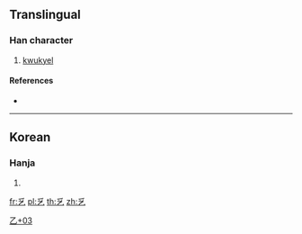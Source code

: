 {{character info/new}}
==Translingual==

===Han character===
{{Han char|rn=5|rad=乙|as=03|sn=4|four=20717|canj=HCN|ids=⿱乊乙}}

# [[kwukyel]]

====References====
* {{Han ref|kx=0084.071|dj=0171.041|hdz=10051.161|uh=4E65|ud=20069}}

----

==Korean==

===Hanja===
{{ko-hanja|hangeul=홀|rv=hol|mr=hol}}

# {{defn|lang=ko|sort=乙03}}

[[Category:Korean-only CJKV Characters|乙+03]]

[[fr:乥]]
[[pl:乥]]
[[th:乥]]
[[zh:乥]]